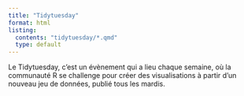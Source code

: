 ```yaml
---
title: "Tidytuesday"
format: html
listing:
  contents: "tidytuesday/*.qmd"
  type: default
---
```


Le Tidytuesday, c'est un évènement qui a lieu chaque semaine, où la communauté R se challenge pour créer des visualisations à partir d'un nouveau jeu de données, publié tous les mardis. \n
